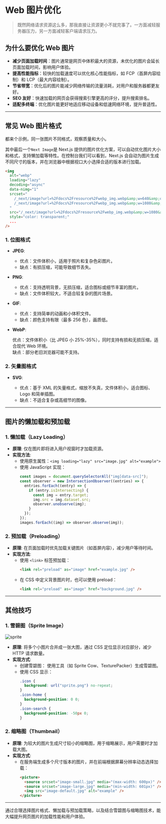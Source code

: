 
# Web 图片优化

> 既然网络请求资源这么多，那我直接让资源更小不就完事了。一方面减轻服务器压力，另一方面减轻客户端请求压力。

## 为什么要优化 Web 图片

- **减少页面加载时间**：图片通常是网页中体积最大的资源，未优化的图片会延长页面加载时间，影响用户体验。
- **提高性能指标**：较快的加载速度可以优化核心性能指标，如 FCP（首屏内容绘制）和 LCP（最大内容绘制）。
- **节省带宽**：优化后的图片能减少网络传输的流量消耗，对用户和服务器都更友好。
- **SEO 友好**：快速加载的网页会获得搜索引擎更高的评分，提升搜索排名。
- **适配多终端**：优化图片能更好地适应移动设备和低速网络环境，提升普适性。

---

## 常见 Web 图片格式

都来个示例，同一张图片不同格式，观察质量和大小。

<WebImg />

其中最后一个`Next Image`是 Next.js 提供的图片优化方案，可以自动优化图片大小和格式，支持懒加载等特性。在控制台我们可以看到，Next.js 会自动为图片生成不同尺寸的版本，并在浏览器中根据视口大小选择合适的版本进行加载。

```html
<img
  alt="webp"
  loading="lazy"
  decoding="async"
  data-nimg="1"
  srcset="
    /_next/image?url=%2Fdocs%2Fresource%2Fwebp_img.webp&amp;w=640&amp;q=75  1x,
    /_next/image?url=%2Fdocs%2Fresource%2Fwebp_img.webp&amp;w=1080&amp;q=75 2x
  "
  src="/_next/image?url=%2Fdocs%2Fresource%2Fwebp_img.webp&amp;w=1080&amp;q=75"
  style="color: transparent;"
  ...
/>
```

### 1. **位图格式**

- **JPEG**:

  - 优点：文件体积小，适用于照片和复杂色彩图片。
  - 缺点：有损压缩，可能导致细节丢失。

- **PNG**:

  - 优点：支持透明背景，无损压缩，适合图标或细节丰富的图片。
  - 缺点：文件体积较大，不适合较复杂的图片场景。

- **GIF**:

  - 优点：支持简单的动画和小体积文件。
  - 缺点：颜色支持有限（最多 256 色），画质低。

- **WebP**:

  优点：文件体积小（比 JPEG 小 25%-35%），同时支持有损和无损压缩，适合现代 Web 环境。  
  缺点：部分老旧浏览器可能不支持。

### 2. **矢量图格式**

- **SVG**:

  - 优点：基于 XML 的矢量格式，缩放不失真，文件体积小，适合图标、Logo 和简单插图。
  - 缺点：不适合复杂或高细节的图像。

---

## 图片的懒加载和预加载

### 1. **懒加载（Lazy Loading）**

- **原理**: 仅在图片即将进入用户视窗时才加载资源。
- **实现方法**:
  - 使用原生属性：`<img loading="lazy" src="image.jpg" alt="example">`
  - 使用 JavaScript 实现：
    ```javascript
    const images = document.querySelectorAll("img[data-src]");
    const observer = new IntersectionObserver((entries) => {
      entries.forEach((entry) => {
        if (entry.isIntersecting) {
          const img = entry.target;
          img.src = img.dataset.src;
          observer.unobserve(img);
        }
      });
    });
    images.forEach((img) => observer.observe(img));
    ```

### 2. **预加载（Preloading）**

- **原理**: 在页面加载时优先加载关键图片（如首屏内容），减少用户等待时间。
- **实现方法**:
  - 使用 `<link>` 标签预加载：
    ```html
    <link rel="preload" as="image" href="example.jpg" />
    ```
  - 在 CSS 中定义背景图片时，也可以使用 preload：
    ```html
    <link rel="preload" as="image" href="background.jpg" />
    ```

---

## 其他技巧

### 1. **雪碧图（Sprite Image）**

![sprite](/docs/resource/sprite.png)

- **原理**: 将多个小图片合并成一张大图，通过 CSS 定位显示对应部分，减少 HTTP 请求数量。
- **实现方式**:
  - 创建雪碧图：
    使用工具（如 Sprite Cow、TexturePacker）生成雪碧图。
  - 使用 CSS 显示：
    ```css
    .icon {
      background: url("sprite.png") no-repeat;
    }
    .icon-home {
      background-position: 0 0;
    }
    .icon-search {
      background-position: -50px 0;
    }
    ```

### 2. **缩略图（Thumbnail）**

- **原理**: 为较大的图片生成尺寸较小的缩略图，用于缩略展示，用户需要时才加载大图。
- **实现方式**:
  - 在服务端生成多个尺寸版本的图片，并在前端根据屏幕分辨率动态选择加载：
    ```html
    <picture>
      <source srcset="image-small.jpg" media="(max-width: 600px)" />
      <source srcset="image-large.jpg" media="(min-width: 601px)" />
      <img src="image-default.jpg" alt="example" />
    </picture>
    ```

---

通过合理选择图片格式、懒加载与预加载策略，以及结合雪碧图与缩略图技术，能大幅提升网页图片的加载性能和用户体验。
